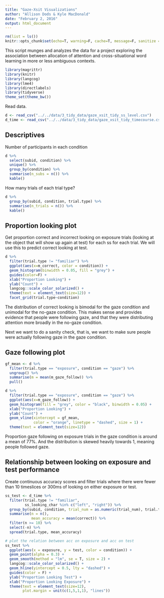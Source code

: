 ```yaml
---
title: "Gaze-Xsit Visualizations"
author: "Allison Dods & Kyle MacDonald"
date: "February 2, 2016"
output: html_document
---
```


```r
rm(list = ls())
knitr::opts_chunk$set(echo=T, warning=F, cache=T, message=F, sanitize = T)
```

This script munges and analyzes the data for a project exploring the association between allocation of attention and cross-situational word learning in more or less ambiguous contexts.

```r
library(magrittr)
library(knitr)
library(langcog)
library(lme4)
library(directlabels)
library(tidyverse)
theme_set(theme_bw())
```

Read data.

```r
d <- read_csv("../../data/3_tidy_data/gaze_xsit_tidy_ss_level.csv")
d_time <- read_csv("../../data/3_tidy_data/gaze_xsit_tidy_timecourse.csv")
```

## Descriptives 

Number of participants in each condition 

```r
d %>% 
  select(subid, condition) %>% 
  unique() %>% 
  group_by(condition) %>% 
  summarise(n_subs = n()) %>% 
  kable()
```

How many trials of each trial type?

```r
d %>% 
  group_by(subid, condition, trial.type) %>% 
  summarise(n_trials = n()) %>% 
  kable()
```

## Proportion looking plot

Get proportion correct and incorrect looking on exposure trials (looking at the object that will show up again at test) for each ss for each trial. We will use this to predict correct looking at test. 

```r
d %>% 
  filter(trial.type != "familiar") %>% 
  ggplot(aes(x=m_correct, color = condition)) +
  geom_histogram(binwidth = 0.05, fill = "grey") +
  guides(color=F) +
  xlab("Proportion Looking") +
  ylab("Count") +
  langcog::scale_color_solarized() +
  theme(text = element_text(size=12)) +
  facet_grid(trial.type~condition) 
```

The distribution of correct looking is bimodal for the gaze condition and unimodal for the no-gaze condition. This makes sense and provides evidence that people were following gaze, and that they were distributing attention more broadly in the no-gaze condition. 

Next we want to do a sanity check, that is, we want to make sure people were actually following gaze in the gaze condition.

## Gaze following plot

```r
gf_mean <- d %>% 
  filter(trial.type == "exposure", condition == "gaze") %>% 
  ungroup() %>% 
  summarise(m = mean(m_gaze_follow)) %>% 
  pull()

d %>% 
  filter(trial.type == "exposure", condition == "gaze") %>% 
  ggplot(aes(x=m_gaze_follow)) +
  geom_histogram(fill = "grey", color = "black", binwidth = 0.05) +
  xlab("Proportion Looking") +
  ylab("Count") +
  geom_vline(xintercept = gf_mean, 
             color = "orange", linetype = "dashed", size = 1) +
  theme(text = element_text(size=12))
```

Proportion gaze following on exposure trials in the gaze condition is around a mean of 77%. And the distribution is skewed heavily towards 1, meaning people followed gaze.

## Relationship between looking on exposure and test performance

Create continuous accuracy scores and filter trials where there were fewer than 10 timeslices or 300ms of looking on either exposure or test.  

```r
ss_test <- d_time %>% 
  filter(trial.type != "familiar", 
         ss_looking_char %in% c("left", "right")) %>%
  group_by(subid, condition, trial_num = as.numeric(trial_num), trial.type) %>% 
  summarise(n = n(),
            mean_accuracy = mean(correct)) %>% 
  filter(n >= 10) %>% 
  select(-n) %>% 
  spread(trial.type, mean_accuracy)
```

```r
# plot the relation between acc on exposure and acc on test
ss_test %>% 
  ggplot(aes(x = exposure, y = test, color = condition)) +
  geom_point(alpha = 0.3) + 
  geom_smooth(method = "lm", se = T, size = 2) +
  langcog::scale_color_solarized() +
  geom_hline(yintercept = 0.5, lty = "dashed") +
  guides(color = F) +
  ylab("Proportion Looking Test") +
  xlab("Proportion Looking Exposure") +
  theme(text = element_text(size=12),
        plot.margin = unit(c(1,5,1,1), "lines")) 
```
